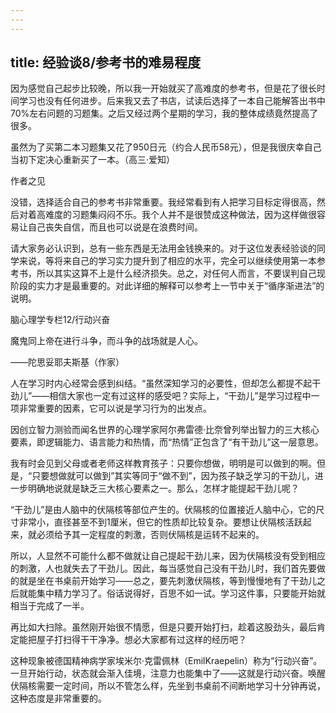 ```yaml
---
---
---
```

title: 经验谈8/参考书的难易程度
---




因为感觉自己起步比较晚，所以我一开始就买了高难度的参考书，但是花了很长时间学习也没有任何进步。后来我又去了书店，试读后选择了一本自己能解答出书中70%左右问题的习题集。之后又经过两个星期的学习，我的整体成绩竟然提高了很多。

虽然为了买第二本习题集又花了950日元（约合人民币58元），但是我很庆幸自己当初下定决心重新买了一本。（高三·爱知）





作者之见


没错，选择适合自己的参考书非常重要。我经常看到有人把学习目标定得很高，然后对着高难度的习题集闷闷不乐。我个人并不是很赞成这种做法，因为这样做很容易让自己丧失自信，而且也可以说是在浪费时间。

请大家务必认识到，总有一些东西是无法用金钱换来的。对于这位发表经验谈的同学来说，等将来自己的学习实力提升到了相应的水平，完全可以继续使用第一本参考书，所以其实这算不上是什么经济损失。总之，对任何人而言，不要误判自己现阶段的实力才是最重要的。对此详细的解释可以参考上一节中关于“循序渐进法”的说明。





脑心理学专栏12/行动兴奋


魔鬼同上帝在进行斗争，而斗争的战场就是人心。

——陀思妥耶夫斯基（作家）



人在学习时内心经常会感到纠结。“虽然深知学习的必要性，但却怎么都提不起干劲儿”——相信大家也一定有过这样的感受吧？实际上，“干劲儿”是学习过程中一项非常重要的因素，它可以说是学习行为的出发点。

因创立智力测验而闻名世界的心理学家阿尔弗雷德·比奈曾列举出智力的三大核心要素，即逻辑能力、语言能力和热情，而“热情”正包含了“有干劲儿”这一层意思。

我有时会见到父母或者老师这样教育孩子：只要你想做，明明是可以做到的啊。但是，“只要想做就可以做到”其实等同于“做不到”，因为孩子缺乏学习的干劲儿，进一步明确地说就是缺乏三大核心要素之一。那么，怎样才能提起干劲儿呢？

“干劲儿”是由人脑中的伏隔核等部位产生的。伏隔核的位置接近人脑中心，它的尺寸非常小，直径甚至不到1厘米，但它的性质却比较复杂。要想让伏隔核活跃起来，就必须给予其一定程度的刺激，否则伏隔核是运转不起来的。

所以，人显然不可能什么都不做就让自己提起干劲儿来，因为伏隔核没有受到相应的刺激，人也就失去了干劲儿。因此，每当感觉自己没有干劲儿时，我们首先要做的就是坐在书桌前开始学习——总之，要先刺激伏隔核，等到慢慢地有了干劲儿之后就能集中精力学习了。俗话说得好，百思不如一试。学习这件事，只要能开始就相当于完成了一半。

再比如大扫除。虽然刚开始很不情愿，但是只要开始打扫，趁着这股劲头，最后肯定能把屋子打扫得干干净净。想必大家都有过这样的经历吧？

这种现象被德国精神病学家埃米尔·克雷佩林（EmilKraepelin）称为“行动兴奋”。一旦开始行动，状态就会渐入佳境，注意力也能集中了——这就是行动兴奋。唤醒伏隔核需要一定时间，所以不管怎么样，先坐到书桌前不间断地学习十分钟再说，这种态度是非常重要的。